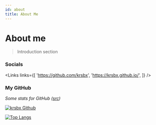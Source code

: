 ---
id: about
title: About Me
---

# About me

> Introduction section

### Socials


<Links
  links={[
    'https://github.com/krsbx',
    'https://krsbx.github.io/',
  ]}
/>

### My GitHub

_Some stats for GitHub ([src](https://github.com/anuraghazra/github-readme-stats))_

[![krsbx Github](https://github-readme-stats.vercel.app/api?username=krsbx&count_private=true&show_icons=true) ](https://github.com/krsbx)

[![Top Langs](https://github-readme-stats.vercel.app/api/top-langs/?username=krsbx&layout=compact)](https://github.com/krsbx)
